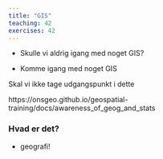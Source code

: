 ```yaml
---
title: "GIS"
teaching: 42
exercises: 42
---
```


::: questions
-   Skulle vi aldrig igang med noget GIS?
:::

::: objectives
-   Komme igang med noget GIS
:::



Skal vi ikke tage udgangspunkt i dette

https://onsgeo.github.io/geospatial-training/docs/awareness_of_geog_and_stats


### Hvad er det?



::: keypoints
-   geografi!

:::